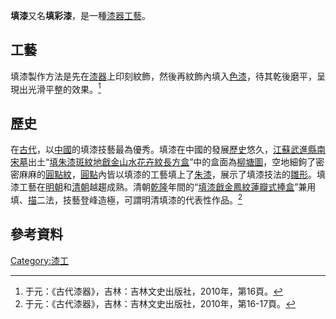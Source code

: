 '''填漆'''又名'''填彩漆'''，是一種[[漆器工藝|漆器工藝]]。

==工藝==
填漆製作方法是先在[[漆器|漆器]]上印刻紋飾，然後再紋飾內填入[[色漆|色漆]]，待其乾後磨平，呈現出光滑平整的效果。<ref>于元：《古代漆器》，吉林：吉林文史出版社，2010年，第16頁。</ref>

==歷史==
在[[古代|古代]]，以[[中國|中國]]的填漆技藝最為優秀。填漆在中國的發展[[歷史|歷史]]悠久，[[江蘇|江蘇]][[武進縣|武進縣]][[南宋|南宋]][[墓|墓]]出土“[[填朱漆|填朱漆]][[斑紋地|斑紋地]][[戧金|戧金]][[山水花卉紋|山水花卉紋]][[長方盒|長方盒]]”中的盒面為[[柳塘圖|柳塘圖]]，空地細鉤了密密麻麻的[[圓點紋|圓點紋]]，[[圓點|圓點]]內皆以填漆的工藝填上了[[朱漆|朱漆]]，展示了填漆技法的[[雛形|雛形]]。填漆工藝在[[明朝|明朝]]和[[清朝|清朝]]越趨成熟。清朝[[乾隆|乾隆]]年間的“[[填漆戧金鳳紋蓮瓣式捧盒|填漆戧金鳳紋蓮瓣式捧盒]]”兼用填、[[描金|描]]二法，技藝登峰造極，可謂明清填漆的代表性作品。<ref>于元：《古代漆器》，吉林：吉林文史出版社，2010年，第16-17頁。</ref>

==參考資料==
{{reflist}}

{{漆器工藝}}

[[Category:漆工|Category:漆工]]